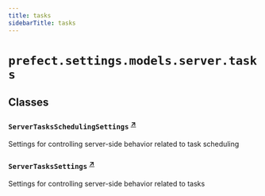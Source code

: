 ```yaml
---
title: tasks
sidebarTitle: tasks
---
```


# `prefect.settings.models.server.tasks`

## Classes

### `ServerTasksSchedulingSettings` <sup><a href="https://github.com/prefecthq/prefect/blob/main/src/prefect/settings/models/server/tasks.py#L10" target="_blank">↗</a></sup>


Settings for controlling server-side behavior related to task scheduling


### `ServerTasksSettings` <sup><a href="https://github.com/prefecthq/prefect/blob/main/src/prefect/settings/models/server/tasks.py#L50" target="_blank">↗</a></sup>


Settings for controlling server-side behavior related to tasks

